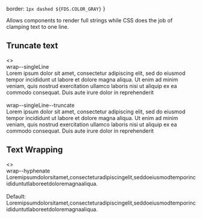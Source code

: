 
  border: `1px dashed ${FDS.COLOR_GRAY}`
}


<Meta title="Style Utilities/Text flow"  />

Allows components to render full strings while CSS
does the job of clamping text to one line.

## Truncate text

<Story name="Truncate text">
  <>
    <TableLayout
      copy={false}
      headers={['class', 'description']}
      shrinkLastColumn={false}
      data={[
        ['`wrap--singleLine`', 'Forces text to a single line (nowrap).'],
        ['`wrap--singleLine--truncate`', 'Forces text to a single line (nowrap) and truncates with "..." entity.'],
      ]} 
    />
    <div style={labelStyle}>wrap--singleLine</div>
    <div className="wrap--singleLine border--all" style={{ ...wrapBorderStyle, width: wrapWidth, overflow: "hidden" }}>
      Lorem ipsum dolor sit amet, consectetur adipiscing elit,
      sed do eiusmod tempor incididunt ut labore et dolore
      magna aliqua. Ut enim ad minim veniam, quis nostrud
      exercitation ullamco laboris nisi ut aliquip ex ea
      commodo consequat. Duis aute irure dolor in reprehenderit
    </div>
    <br />
    <div style={labelStyle}>wrap--singleLine--truncate</div>
    <div className="wrap--singleLine--truncate border--all" style={{ ...wrapBorderStyle, width: wrapWidth }}>
      Lorem ipsum dolor sit amet, consectetur adipiscing elit,
      sed do eiusmod tempor incididunt ut labore et dolore
      magna aliqua. Ut enim ad minim veniam, quis nostrud
      exercitation ullamco laboris nisi ut aliquip ex ea
      commodo consequat. Duis aute irure dolor in reprehenderit
    </div>
  </>
</Story>

## Text Wrapping

<Story name="Text Wrapping">
  <>
    <TableLayout
      copy={false}
      headers={['class', 'description']}
      shrinkLastColumn={false}
      data={[
        ['`wrap--hyphenate`', 'Allows breaking on word, displaying hyphenation'],
      ]} 
    />
    <div style={labelStyle}>wrap--hyphenate</div>
    <div className="wrap--hyphenate" style={{ ...wrapBorderStyle, overflow: "hidden", width: wrapWidth }}>
      Loremipsumdolorsitamet,consecteturadipiscingelit,seddoeiusmodtemporincididuntutlaboreetdoloremagnaaliqua.
    </div>
    <br />
    <div>Default:</div>
    <div style={{ ...wrapBorderStyle, overflow: "hidden", width: wrapWidth }}>
      Loremipsumdolorsitamet,consecteturadipiscingelit,seddoeiusmodtemporincididuntutlaboreetdoloremagnaaliqua.
    </div>
  </>
</Story>

